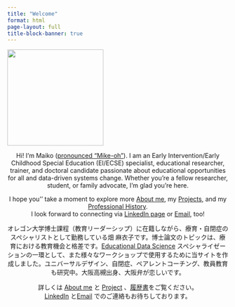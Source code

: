 ```yaml
---
title: "Welcome"
format: html
page-layout: full
title-block-banner: true
---
```


![](Maiko%20in%20kimono%20circle.png){fig-align="center" width="219"}

<center>

Hi! I’m Maiko ([pronounced "Mike-oh"](https://namedrop.io/maikohata)). I am an Early Intervention/Early Childhood Special Education (EI/ECSE) specialist, educational researcher, trainer, and doctoral candidate passionate about educational opportunities for all and data-driven systems change. Whether you're a fellow researcher, student, or family advocate, I’m glad you’re here.

I hope you'' take a moment to explore more [About me](about.html), my [Projects](posts.html), and my [Professional History](images/Maiko%20Hata%20CV%2025.pdf).\
I look forward to connecting via [LinkedIn page](https://www.linkedin.com/in/maikohata/) or [Email](mailto:hata@uoregon.edu), too!

オレゴン大学博士課程（教育リーダーシップ）に在籍しながら、療育・自閉症のスペシャリストとして勤務している畑 麻衣子です。博士論文のトピックは、療育における教育機会と格差です。[Educational Data Science](https://education.uoregon.edu/) スペシャライゼーションの一環として、また様々なワークショップで使用するために当サイトを作成しました。ユニバーサルデザイン、自閉症、ペアレントコーチング、教員教育も研究中。大阪高槻出身、大阪弁が恋しいです。

詳しくは [About me](about.html) と [Project](posts.html) 、[履歴書](images/Maiko%20Hata%20CV%2025.pdf)をご覧ください。\
[LinkedIn](https://www.linkedin.com/in/maikohata/) と[Email](mailto:hata@uoregon.edu) でのご連絡もお待ちしております。

</center>
